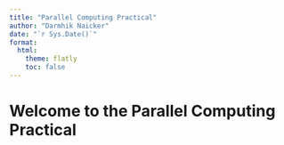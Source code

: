 ```yaml
---
title: "Parallel Computing Practical"
author: "Darmhik Naicker"
date: "`r Sys.Date()`"
format:
  html:
    theme: flatly
    toc: false
---
```


# Welcome to the Parallel Computing Practical

